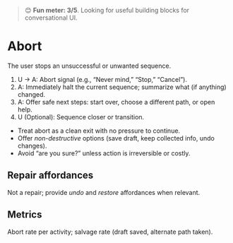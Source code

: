 
<Meta title="Primitives/Conversation/Sequence management/Abort" />

> 😊 **Fun meter: 3/5**. Looking for useful building blocks for conversational UI.

# Abort

The user stops an unsuccessful or unwanted sequence.

1. U → A: Abort signal (e.g., “Never mind,” “Stop,” “Cancel”).
2. A: Immediately halt the current sequence; summarize what (if anything) changed.
3. A: Offer safe next steps: start over, choose a different path, or open help.
4. U (Optional): Sequence closer or transition.

- Treat abort as a clean exit with no pressure to continue.
- Offer *non-destructive* options (save draft, keep collected info, undo changes).
- Avoid “are you sure?” unless action is irreversible or costly.

## Repair affordances
Not a repair; provide *undo* and *restore* affordances when relevant.

## Metrics
Abort rate per activity; salvage rate (draft saved, alternate path taken).